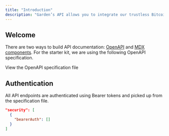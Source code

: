 ```yaml
---
title: "Introduction"
description: "Garden’s API allows you to integrate our trustless Bitcoin bridge with flexible levels of control. This guide walks through the fastest way to set up a working integration, For advanced use cases and customization options, refer to our Cookbook. If you are new to atomic swaps, read our intent flow to get started."
---
```



## Welcome

There are two ways to build API documentation: [OpenAPI](https://mintlify.com/docs/api-playground/openapi/setup) and [MDX components](https://mintlify.com/docs/api-playground/mdx/configuration). For the starter kit, we are using the following OpenAPI specification.

<Card title="Plant Store Endpoints" icon="leaf" href="https://github.com/mintlify/starter/blob/main/api-reference/openapi.json">
  View the OpenAPI specification file
</Card>

## Authentication

All API endpoints are authenticated using Bearer tokens and picked up from the specification file.

```json
"security": [
  {
    "bearerAuth": []
  }
]
```